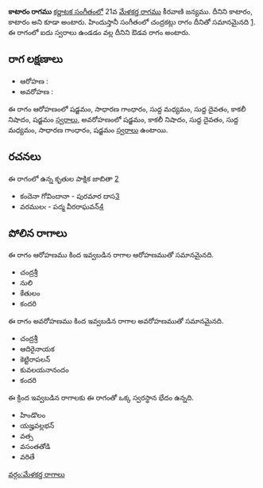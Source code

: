 {{Infobox ragam
	| name          	= కాటారం
	| synonym	    	= కాటారం, కాటారం
	| mela          	= 
	| chakra        	= 
	| janaka        	= 
	| type          	= ఔడవ
	| arohanam      	= {{svaraC|S|G2|M1|D1|N3|S'}} 
	| avarohanam    	= {{svaraC|S'|N3|D1|M1|G2|S}}
	| jeeva         	=
	| chhaya        	=
	| nyasa         	=
	| vishesha      	= 
	| equivalent  		= చంద్రకట్లు
}}
{{కర్ణాటక సంగీత రాగాలు}}
'''కాటారం రాగము''' [[కర్ణాటక సంగీతం]]లో 21వ [[మేళకర్త రాగము]] కీరవాణి జన్యము. దీనిని కాటారం, కాటారం అని కూడా అంటారు. హిందుస్తానీ సంగీతంలో చంద్రకట్లు రాగం దీనితో సమానమైనది [https://karnatik.com/hcragatable.shtml]. ఈ రాగంలో ఐదు స్వరాలు ఉండడం వల్ల దీనిని ఔడవ రాగం అంటారు.


==రాగ లక్షణాలు==


* ఆరోహణ : {{svaraC|S|G2|M1|D1|N3|S'}} 
* అవరోహణ : {{svaraC|S'|N3|D1|M1|G2|S}}

ఈ రాగం ఆరోహణంలో షడ్జమం, సాధారణ గాంధారం, సుద్ద మధ్యమం, సుద్ద దైవతం, కాకలీ నిషాదం, షడ్జమం [[స్వరాలు]], అవరోహణంలో షడ్జమం, కాకలీ నిషాదం, సుద్ద దైవతం, సుద్ద మధ్యమం, సాధారణ గాంధారం, షడ్జమం [[స్వరాలు]] ఉంటాయి.

==రచనలు==
ఈ రాగంలో ఉన్న కృతుల పాక్షిక జాబితా [https://github.com/ssrihari/ragavardhini/blob/master/ragas/kritis.psv]
* కందెనా గోవిందానా - పురమార దాస[http://www.karnatik.com/c1328.shtml]
* వరములఁ - పద్మ వీరరాఘవన్[http://www.karnatik.com/c1341.shtml]




==పోలిన రాగాలు==
ఈ రాగం ఆరోహణము కింద ఇవ్వబడిన రాగాల ఆరోహణముతో సమానమైనది.
* చంద్రశ్రీ
* నులి
* కేతులం
* కందరి

ఈ రాగం అవరోహణము కింద ఇవ్వబడిన రాగాల అవరోహణముతో సమానమైనది.
* చంద్రశ్రీ
* ఆదిరైనాయక
* కెట్టిరాపలన్
* కువలయనానందం
* కందరి

ఈ క్రింద ఇవ్వబడిన రాగాలకు ఈ రాగంతో ఒక్క స్వరస్థాన భేదం ఉన్నది.
* హిండొలం
* యజ్హవల్లభన్
* వత్స
* వసంతతోడి
* వరితే



[[వర్గం:మేళకర్త రాగాలు]]